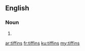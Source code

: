 ==English==

===Noun===
{{head|en|noun plural form}}

# {{plural of|tiffin|lang=en}}

[[ar:tiffins]]
[[fr:tiffins]]
[[ku:tiffins]]
[[my:tiffins]]